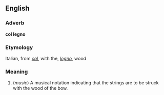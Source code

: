 ==English==
===Adverb===
'''col legno'''

===Etymology===
Italian, from ''[[col#Italian|col]]'', with the, ''[[legno]]'', wood

===Meaning===
#(''music'') A musical notation indicating that the strings are to be struck with the wood of the bow.